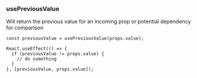 
<Meta title="Hooks/usePreviousValue" />

### usePreviousValue

Will return the previous value for an incoming prop or potential dependency for comparison

```tsx
const previousValue = usePreviousValue(props.value);

React.useEffect(() => {
  if (previousValue != props.value) {
    // do something
  }
}, [previousValue, props.value]);
```
